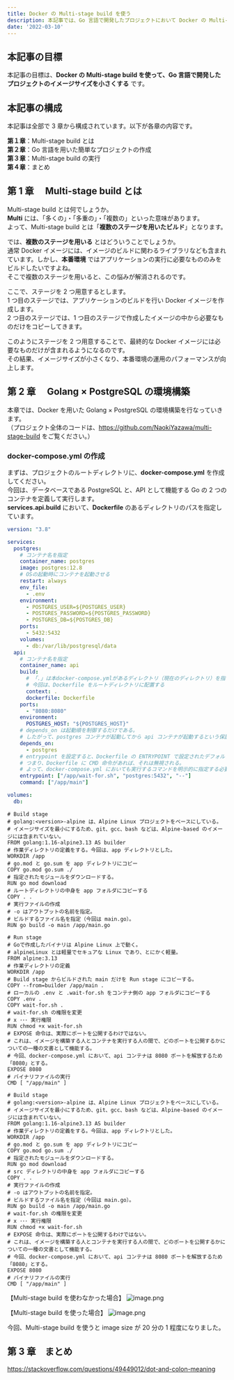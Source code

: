 ```yaml
---
title: Docker の Multi-stage build を使う
description: 本記事では、Go 言語で開発したプロジェクトにおいて Docker の Multi-stage build を使ったイメージのビルドを解説します。
date: '2022-03-10'
---
```


## 本記事の目標

本記事の目標は、**Docker の Multi-stage build を使って、Go 言語で開発したプロジェクトのイメージサイズを小さくする** です。

## 本記事の構成

本記事は全部で 3 章から構成されています。以下が各章の内容です。

**第１章**：Multi-stage build とは  
**第２章**：Go 言語を用いた簡単なプロジェクトの作成  
**第３章**：Multi-stage build の実行  
**第４章**：まとめ

## 第 1 章　 Multi-stage build とは

Multi-stage build とは何でしょうか。  
**Multi** には、「多くの」・「多重の」・「複数の」といった意味があります。  
よって、Multi-stage build とは「**複数のステージを用いたビルド**」となります。

では、**複数のステージを用いる** とはどういうことでしょうか。  
通常 Docker イメージには、イメージのビルドに関わるライブラリなども含まれています。しかし、**本番環境** ではアプリケーションの実行に必要なもののみをビルドしたいですよね。  
そこで複数のステージを用いると、この悩みが解消されるのです。

ここで、ステージを 2 つ用意するとします。  
1 つ目のステージでは、アプリケーションのビルドを行い Docker イメージを作成します。  
2 つ目のステージでは、1 つ目のステージで作成したイメージの中から必要なものだけをコピーしてきます。

このようにステージを 2 つ用意することで、最終的な Docker イメージには必要なものだけが含まれるようになるのです。  
その結果、イメージサイズが小さくなり、本番環境の運用のパフォーマンスが向上します。

## 第 2 章　 Golang × PostgreSQL の環境構築

本章では、Docker を用いた Golang × PostgreSQL の環境構築を行なっていきます。  
（プロジェクト全体のコードは、https://github.com/NaokiYazawa/multi-stage-build をご覧ください。）

### docker-compose.yml の作成

まずは、プロジェクトのルートディレクトリに、**docker-compose.yml** を作成してください。  
今回は、データベースである PostgreSQL と、API として機能する Go の 2 つのコンテナを定義して実行します。  
**services.api.build** において、**Dockerfile** のあるディレクトリのパスを指定しています。

```yaml:docker-compose.yml
version: "3.8"

services:
  postgres:
    # コンテナ名を指定
    container_name: postgres
    image: postgres:12.8
    # OSの起動時にコンテナを起動させる
    restart: always
    env_file:
      - .env
    environment:
      - POSTGRES_USER=${POSTGRES_USER}
      - POSTGRES_PASSWORD=${POSTGRES_PASSWORD}
      - POSTGRES_DB=${POSTGRES_DB}
    ports:
      - 5432:5432
    volumes:
      - db:/var/lib/postgresql/data
  api:
    # コンテナ名を指定
    container_name: api
    build:
      # 「.」は本docker-compose.ymlがあるディレクトリ（現在のディレクトリ）を指す
      # 今回は、Dockerfile をルートディレクトリに配置する
      context: .
      dockerfile: Dockerfile
    ports:
      - "8080:8080"
    environment:
      POSTGRES_HOST: "${POSTGRES_HOST}"
    # depends_on は起動順を制御するだけである。
    # したがって、postgres コンテナが起動してから api コンテナが起動するという保証はされない
    depends_on:
      - postgres
    # entrypoint を設定すると、Dockerfile の ENTRYPOINT で設定されたデフォルトのエントリポイントが上書きされ、イメージのデフォルトコマンドがクリアされる。
    # つまり、Dockerfile に CMD 命令があれば、それは無視される。
    # よって、docker-compose.yml においても実行するコマンドを明示的に指定する必要がある。
    entrypoint: ["/app/wait-for.sh", "postgres:5432", "--"]
    command: ["/app/main"]

volumes:
  db:
```

```dockerfile:Dockerfile
# Build stage
# golang:<version>-alpine は、Alpine Linux プロジェクトをベースにしている。
# イメージサイズを最小にするため、git、gcc、bash などは、Alpine-based のイメージには含まれていない。
FROM golang:1.16-alpine3.13 AS builder
# 作業ディレクトリの定義をする。今回は、app ディレクトリとした。
WORKDIR /app
# go.mod と go.sum を app ディレクトリにコピー
COPY go.mod go.sum ./
# 指定されたモジュールをダウンロードする。
RUN go mod download
# ルートディレクトリの中身を app フォルダにコピーする
COPY . .
# 実行ファイルの作成
# -o はアウトプットの名前を指定。
# ビルドするファイル名を指定（今回は main.go）。
RUN go build -o main /app/main.go

# Run stage
# Goで作成したバイナリは Alpine Linux 上で動く。
# alpineLinux とは軽量でセキュアな Linux であり、とにかく軽量。
FROM alpine:3.13
# 作業ディレクトリの定義
WORKDIR /app
# Build stage からビルドされた main だけを Run stage にコピーする。
COPY --from=builder /app/main .
# ローカルの .env と .wait-for.sh をコンテナ側の app フォルダにコピーする
COPY .env .
COPY wait-for.sh .
# wait-for.sh の権限を変更
# x ･･･ 実行権限
RUN chmod +x wait-for.sh
# EXPOSE 命令は、実際にポートを公開するわけではない。
# これは、イメージを構築する人とコンテナを実行する人の間で、どのポートを公開するかについての一種の文書として機能する。
# 今回、docker-compose.yml において、api コンテナは 8080 ポートを解放するため「8080」とする。
EXPOSE 8080
# バイナリファイルの実行
CMD [ "/app/main" ]
```

```dockerfile:Dockerfile
# Build stage
# golang:<version>-alpine は、Alpine Linux プロジェクトをベースにしている。
# イメージサイズを最小にするため、git、gcc、bash などは、Alpine-based のイメージには含まれていない。
FROM golang:1.16-alpine3.13 AS builder
# 作業ディレクトリの定義をする。今回は、app ディレクトリとした。
WORKDIR /app
# go.mod と go.sum を app ディレクトリにコピー
COPY go.mod go.sum ./
# 指定されたモジュールをダウンロードする。
RUN go mod download
# src ディレクトリの中身を app フォルダにコピーする
COPY . .
# 実行ファイルの作成
# -o はアウトプットの名前を指定。
# ビルドするファイル名を指定（今回は main.go）。
RUN go build -o main /app/main.go
# wait-for.sh の権限を変更
# x ･･･ 実行権限
RUN chmod +x wait-for.sh
# EXPOSE 命令は、実際にポートを公開するわけではない。
# これは、イメージを構築する人とコンテナを実行する人の間で、どのポートを公開するかについての一種の文書として機能する。
# 今回、docker-compose.yml において、api コンテナは 8080 ポートを解放するため「8080」とする。
EXPOSE 8080
# バイナリファイルの実行
CMD [ "/app/main" ]
```

【Multi-stage build を使わなかった場合】
![image.png](https://qiita-image-store.s3.ap-northeast-1.amazonaws.com/0/2279509/fbd33d80-d91c-e0dc-7acf-5b64edfeb1b4.png)

【Multi-stage build を使った場合】
![image.png](https://qiita-image-store.s3.ap-northeast-1.amazonaws.com/0/2279509/513cacb5-d9ec-edce-0f4d-7b3a4b06d751.png)

今回、Multi-stage build を使うと image size が 20 分の 1 程度になりました。

## 第 3 章　まとめ

https://stackoverflow.com/questions/49449012/dot-and-colon-meaning
